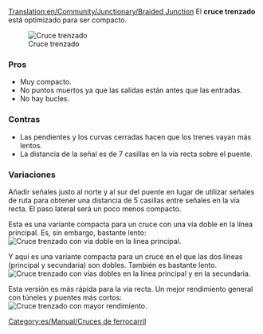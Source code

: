 [[Translation:en/Community/Junctionary/Braided Junction]]
{{en/Community/Junctionary/Navigation}}
El '''cruce trenzado''' está optimizado para ser compacto.

[[File:en/Community/Junctionary/Ttd.braided.compact.4.png|frame|none|Cruce trenzado]]

===Pros===
*Muy compacto.
*No puntos muertos ya que las salidas están antes que las entradas.
*No hay bucles.

===Contras===
*Las pendientes y los curvas cerradas hacen que los trenes vayan más lentos.
*La distancia de la señal es de 7 casillas en la vía recta sobre el puente.

===Variaciones===
Añadir señales justo al norte y al sur del puente en lugar de utilizar señales de ruta para obtener una distancia de 5 casillas entre señales en la vía recta. El paso lateral será un poco menos compacto.

Esta es una variante compacta para un cruce con una vía doble en la línea principal. Es, sin embargo, bastante lento:
[[File:en/Community/Junctionary/Ttd.braided.side.png|frame|none|Cruce trenzado con vía doble en la línea principal.]]

Y aquí es una variante compacta para un cruce en el que las dos líneas (principal y secundaria) son dobles. También es bastante lento.
[[File:en/Community/Junctionary/Ttd.braided.main.png|frame|none|Cruce trenzado con vías dobles en la línea principal y en la secundaria.]]

Esta versión es más rápida para la vía recta. Un mejor rendimiento general con túneles y puentes más cortos:
[[File:en/Community/Junctionary/Ttd.braided.main.2.png|frame|none|Cruce trenzado con mayor rendimiento.]]

[[Category:es/Manual/Cruces de ferrocarril]]